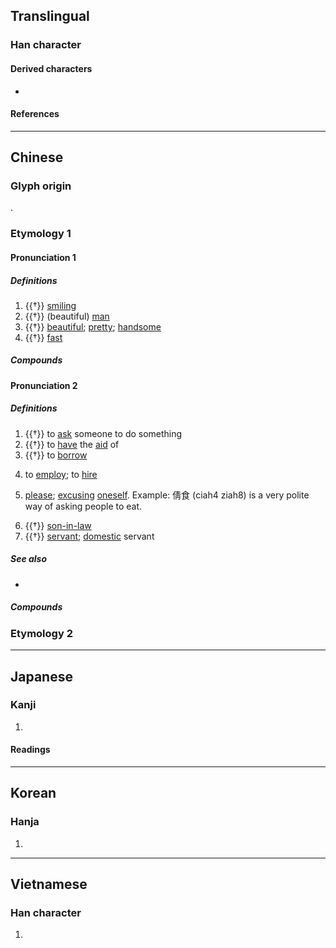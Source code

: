 {{character info}}
==Translingual==

===Han character===
{{Han char|rn=9|rad=人|as=08|sn=10|four=25227|canj=OQMB|ids=⿰亻青(GHTV),⿰亻靑(JK)}}

====Derived characters====
* {{l|mul|[[𣹥]], [[𫷝]], [[蒨]], [[篟]]}} <!-- Note: 𫣺 not derived from 倩, derived from ⿰亻靜 -->

====References====
{{Han ref|kx=0109.010|dkj=00791|dj=0231.100|hdz=10170.010|uh=5029}}

----

==Chinese==
{{zh-forms}}

===Glyph origin===
{{Han etym}}
{{Han compound|人|青|ls=psc|c1=s|c2=p}}.

===Etymology 1===

====Pronunciation 1====
{{zh-pron
|m=qiàn
|c=sin6,sin3
|h=pfs=
|md=chiéng
|mn=
|w=2qi
|mc=1
|oc=n,1
|cat=a,n
}}

=====Definitions=====
{{zh-hanzi}}

# {{†}} [[smiling]]
# {{†}} (beautiful) [[man]]
# {{†}} [[beautiful]]; [[pretty]]; [[handsome]]
# {{†}} [[fast]]

=====Compounds=====
{{zh-der|倩倩|倩女|倩女離魂|倩妝|倩影|巧笑倩兮|盼倩|飯匙倩}}

====Pronunciation 2====
{{zh-pron
|m=qìng,qiàn
|c=cing3,sin3,sin6
|h=pfs=
|md=chiáng
|mn=chhiàⁿ
|w=
|mc=2
|oc=n,2
|cat=v,n
}}

=====Definitions=====
{{zh-hanzi}}

# {{†}} to [[ask]] someone to do something
# {{†}} to [[have]] the [[aid]] of
# {{†}} to [[borrow]]
# {{lb|zh|Min}} to [[employ]]; to [[hire]]
# {{lb|zh|Teochew}} [[please]]; [[excusing]] [[oneself]]. Example: 倩食 (ciah4 ziah8) is a very polite way of asking people to eat.{{attention|nan}}
# {{†}} [[son-in-law]]
# {{†}} [[servant]]; [[domestic]] servant

=====See also=====
* {{zh-l|請}}

=====Compounds=====
{{zh-der|雇倩|倩的|倩工}}

===Etymology 2===
{{zh-see|歉|ss}}

----

==Japanese==

===Kanji===
{{ja-kanji|grade=|rs=人08}}

# {{rfdef|ja|sort=人08}}

====Readings====
{{ja-readings
|goon=しょう, せん
|kanon=せい, せん
|kun=うつく-し.い, つらつら-
}}

----

==Korean==

===Hanja===
{{ko-hanja|천}}

# {{rfdef|ko|sort=人08}}

----

==Vietnamese==

===Han character===
{{vi-readings|reading=[[thiến]]|rs=人08}}

# {{rfdef|vi|sort=人08}}